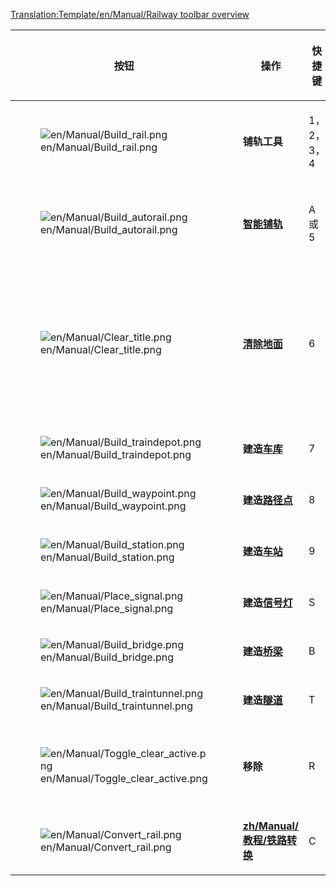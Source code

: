 <noinclude>[[Translation:Template/en/Manual/Railway toolbar overview]]</noinclude>
{|{{en/Wikitable}}
|- style="background:#efefef"
!width='100' |按钮
!width='100' |操作
!width='80'|快捷键
!说明

|-
|[[File:en/Manual/Build rail.png]]
|'''铺轨工具'''
|1，2，3，4
|在选定的方向铺轨，您可以点击并拖拽以铺设不转弯的轨道。不过没有智能铺轨工具有效率。

|-
|[[File:en/Manual/Build autorail.png]]
|'''[[zh/Manual/教程/修建铁路轨道#shi-yong-zhi-neng-pu-gui-gong-ju|智能铺轨]]'''
|A 或 5
|一个非常有效率的工具，可以在各个方向进行轨道铺设（开始使用时可能会有些困难）。如果同时按住Ctrl键，则可以简单快速地移除轨道。

|-
|[[File:en/Manual/Clear title.png]]
|'''[[zh/Manual/教程/景观改造|清除地面]]'''
|6
|爆破工具可以用来清除指定方格，例如清除您错铺的铁轨，或者挡路的任何东西（好吧，不是任何东西都可以）。注意：如果在[[zh/Manual/铁路车站]]没有列车停靠的时候点击清除，将会清除掉整个车站。想要一格格清除车站，请使用移除工具（R键）与车站的组合（[[File:en/Manual/Toggle clear active.png]] + [[File:en/Manual/Build station.png]]）。

|-
|[[File:en/Manual/Build traindepot.png]]
|'''建造[[en/Manual/Depots|车库]]'''
|7
|为您打开车库建造窗口。可以选择车库建造的方向以及车库的朝向。

|-
|[[File:en/Manual/Build waypoint.png]]
|'''建造[[en/Manual/Waypoints|路径点]]'''
|8
|可以在轨道上建立一个路径点。

|-
|[[File:en/Manual/Build station.png]]
|'''建造[[zh/Manual/铁路车站|车站]]'''
|9
|打开铁路站建造窗口。您可以选择铁路站的大小以及放置的方向。

|-
|[[File:en/Manual/Place signal.png]]
|'''建造[[zh/Manual/信号灯|信号灯]]'''
|S
|可以在轨道上设置不同的交通[[zh/Manual/信号灯|信号灯]]。

|-
|[[File:en/Manual/Build bridge.png]]
|'''建造[[en/Manual/Bridges|桥梁]]'''
|B
|可以建造铁路桥梁。

|-
|[[File:en/Manual/Build traintunnel.png]]
|'''建造[[en/Manual/Tunnels|隧道]]'''
|T
|可以建造地下的铁路隧道。

|-
|[[File:en/Manual/Toggle clear active.png]]
|'''移除'''
|R
|在选定某个建造工具后，点击该按键以移除这种物品。例如，您可以从铁道上依次移除信号灯或者按照方格移除车站。

|-
|[[File:en/Manual/Convert rail.png]]
|'''[[zh/Manual/教程/铁路转换]]'''
|C
|将轨道从某种类型转为当前选择的类型。

|}